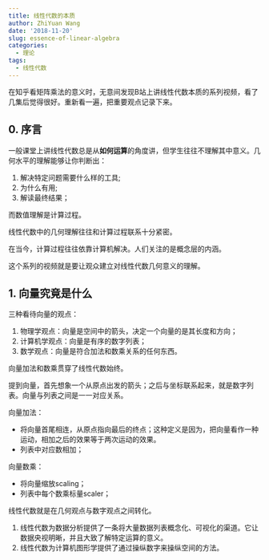 ```yaml
---
title: 线性代数的本质
author: ZhiYuan Wang
date: '2018-11-20'
slug: essence-of-linear-algebra
categories:
  - 理论
tags:
  - 线性代数
---
```


在知乎看矩阵乘法的意义时，无意间发现B站上讲线性代数本质的系列视频，看了几集后觉得很好。重新看一遍，把重要观点记录下来。

## 0. 序言

一般课堂上讲线性代数总是从**如何运算**的角度讲，但学生往往不理解其中意义。几何水平的理解能够让你判断出：

1. 解决特定问题需要什么样的工具;
2. 为什么有用;
3. 解读最终结果；

而数值理解是计算过程。

线性代数中的几何理解往往和计算过程联系十分紧密。

在当今，计算过程往往依靠计算机解决。人们关注的是概念层的内涵。

这个系列的视频就是要让观众建立对线性代数几何意义的理解。

## 1. 向量究竟是什么

三种看待向量的观点：

1. 物理学观点：向量是空间中的箭头，决定一个向量的是其长度和方向；
2. 计算机学观点：向量是有序的数字列表；
3. 数学观点：向量是符合加法和数乘关系的任何东西。

向量加法和数乘贯穿了线性代数始终。

提到向量，首先想象一个从原点出发的箭头；之后与坐标联系起来，就是数字列表。向量与列表之间是一一对应关系。

向量加法：

- 将向量首尾相连，从原点指向最后的终点；这种定义是因为，把向量看作一种运动，相加之后的效果等于两次运动的效果。
- 列表中对应数相加；

向量数乘：

- 将向量缩放scaling；
- 列表中每个数乘标量scaler；

线性代数就是在几何观点与数字观点之间转化。

1. 线性代数为数据分析提供了一条将大量数据列表概念化、可视化的渠道。它让数据央视明晰，并且大致了解特定运算的意义。
2. 线性代数为计算机图形学提供了通过操纵数字来操纵空间的方法。

